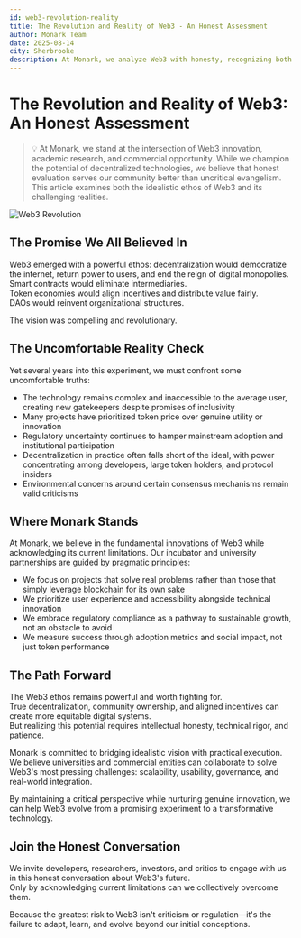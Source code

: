 ```yaml
---
id: web3-revolution-reality
title: The Revolution and Reality of Web3 - An Honest Assessment
author: Monark Team
date: 2025-08-14
city: Sherbrooke
description: At Monark, we analyze Web3 with honesty, recognizing both its transformative potential and real-world challenges. This article examines the idealism and realities of Web3, offering a pragmatic approach for sustainable adoption.
---
```


# The Revolution and Reality of Web3: An Honest Assessment

> 💡 At Monark, we stand at the intersection of Web3 innovation, academic research, and commercial opportunity. While we champion the potential of decentralized technologies, we believe that honest evaluation serves our community better than uncritical evangelism. This article examines both the idealistic ethos of Web3 and its challenging realities.

![Web3 Revolution](/images/news/web3-revolution-reality.webp)

## The Promise We All Believed In

Web3 emerged with a powerful ethos: decentralization would democratize the internet, return power to users, and end the reign of digital monopolies.  
Smart contracts would eliminate intermediaries.  
Token economies would align incentives and distribute value fairly.  
DAOs would reinvent organizational structures.  

The vision was compelling and revolutionary.

## The Uncomfortable Reality Check

Yet several years into this experiment, we must confront some uncomfortable truths:

- The technology remains complex and inaccessible to the average user, creating new gatekeepers despite promises of inclusivity  
- Many projects have prioritized token price over genuine utility or innovation  
- Regulatory uncertainty continues to hamper mainstream adoption and institutional participation  
- Decentralization in practice often falls short of the ideal, with power concentrating among developers, large token holders, and protocol insiders  
- Environmental concerns around certain consensus mechanisms remain valid criticisms  

## Where Monark Stands

At Monark, we believe in the fundamental innovations of Web3 while acknowledging its current limitations. Our incubator and university partnerships are guided by pragmatic principles:

- We focus on projects that solve real problems rather than those that simply leverage blockchain for its own sake  
- We prioritize user experience and accessibility alongside technical innovation  
- We embrace regulatory compliance as a pathway to sustainable growth, not an obstacle to avoid  
- We measure success through adoption metrics and social impact, not just token performance  

## The Path Forward

The Web3 ethos remains powerful and worth fighting for.  
True decentralization, community ownership, and aligned incentives can create more equitable digital systems.  
But realizing this potential requires intellectual honesty, technical rigor, and patience.  

Monark is committed to bridging idealistic vision with practical execution.  
We believe universities and commercial entities can collaborate to solve Web3's most pressing challenges: scalability, usability, governance, and real-world integration.

By maintaining a critical perspective while nurturing genuine innovation, we can help Web3 evolve from a promising experiment to a transformative technology.

## Join the Honest Conversation

We invite developers, researchers, investors, and critics to engage with us in this honest conversation about Web3's future.  
Only by acknowledging current limitations can we collectively overcome them.

Because the greatest risk to Web3 isn't criticism or regulation—it's the failure to adapt, learn, and evolve beyond our initial conceptions.
